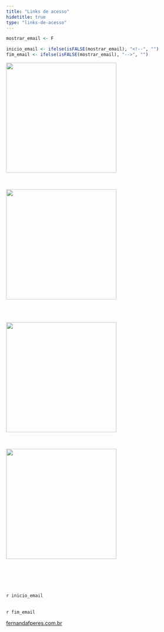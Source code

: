 ```yaml
---
title: "Links de acesso"
hidetitle: true
type: "links-de-acesso"
---
```


```r
mostrar_email <- F

inicio_email <- ifelse(isFALSE(mostrar_email), "<!--", "")
fim_email <- ifelse(isFALSE(mostrar_email), "-->", "")
```



<div class="flex-container">

  <p>
  <a href="https://curso.fernandafperes.com.br/">
  <img width="300" src="images/cursov2.png" alt="" loading="lazy">
  </a>
  </p>
  
  <br>
  
  <a href="https://fernandafperes.com.br/qual-servico/">
  <img width="300" src="images/consultoriasv2.png" alt="" loading="lazy">
  </a>
  
  <br><br>
  
  <a href="https://fernandafperes.com.br">
  <img width="300" src="images/blogv2.png" alt="" loading="lazy">
  </a>
  
  <br>
 
  <a href="https://youtube.com/c/FernandaPeres/">
  <img width="300" src="images/youtubev2.png" alt="" loading="lazy">
  </a>
  
  <br>
  
</div>


<div class="site-links">

<br><br>

`r inicio_email`
<center>
<a href="mailto:contato@fernandafperes.com.br?subject=Consultoria"><i class="fa fa-solid fa-envelope fa-2x" aria-hidden="true"></i></a>

</center>

<br>
`r fim_email`
    
  <a href="https://fernandafperes.com.br/">
  fernandafperes.com.br
  </a>

<br><br>

</div>

